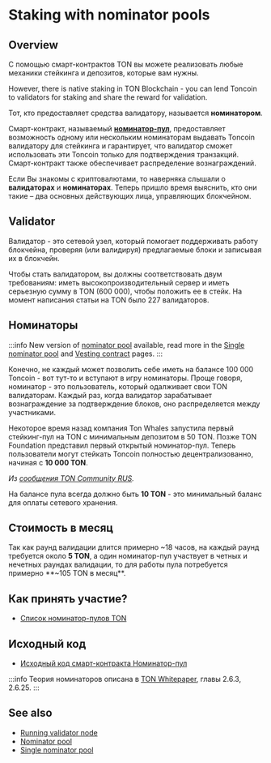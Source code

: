 
# Staking with nominator pools

## Overview

С помощью смарт-контрактов TON вы можете реализовать любые механики стейкинга и депозитов, которые вам нужны.

However, there is native staking in TON Blockchain - you can lend Toncoin to validators for staking and share the reward for validation.

Тот, кто предоставляет средства валидатору, называется **номинатором**.

Смарт-контракт, называемый [**номинатор-пул**](/v3/documentation/smart-contracts/contracts-specs/nominator-pool), предоставляет возможность одному или нескольким номинаторам выдавать Toncoin валидатору для стейкинга и гарантирует, что валидатор сможет использовать эти Toncoin только для подтверждения транзакций. Смарт-контракт также обеспечивает распределение вознаграждений.

Если Вы знакомы с криптовалютами, то наверняка слышали о **валидаторах** и **номинаторах**. Теперь пришло время выяснить, кто они такие – два основных действующих лица, управляющих блокчейном.

## Validator

Валидатор - это сетевой узел, который помогает поддерживать работу блокчейна, проверяя (или валидируя) предлагаемые блоки и записывая их в блокчейн.

Чтобы стать валидатором, вы должны соответствовать двум требованиям: иметь высокопроизводительный сервер и иметь серьезную сумму в TON (600 000), чтобы положить ее в стейк. На момент написания статьи на TON было 227 валидаторов.

## Номинаторы

:::info
New version of [nominator pool](/v3/documentation/smart-contracts/contracts-specs/nominator-pool/) available, read more in the [Single nominator pool](/v3/documentation/smart-contracts/contracts-specs/single-nominator-pool/) and [Vesting contract](/v3/documentation/smart-contracts/contracts-specs/vesting-contract/) pages.
:::

Конечно, не каждый может позволить себе иметь на балансе 100 000 Toncoin - вот тут-то и вступают в игру номинаторы. Проще говоря, номинатор - это пользователь, который одалживает свои TON валидаторам. Каждый раз, когда валидатор зарабатывает вознаграждение за подтверждение блоков, оно распределяется между участниками.

Некоторое время назад компания Ton Whales запустила первый стейкинг-пул на TON с минимальным депозитом в 50 TON. Позже TON Foundation представил первый открытый номинатор-пул. Теперь пользователи могут стейкать Toncoin полностью децентрализованно, начиная с **10 000 TON**.

_Из [сообщения TON Community RUS](https://t.me/toncoin_rus/362)._

На балансе пула всегда должно быть **10 TON** - это минимальный баланс для оплаты сетевого хранения.

## Стоимость в месяц

Так как раунд валидации длится примерно ~18 часов, на каждый раунд требуется около **5 TON**, а один номинатор-пул участвует в четных и нечетных раундах валидации, то для работы пула потребуется примерно **~105 TON в месяц**.

## Как принять участие?

- [Список номинатор-пулов TON](https://tonvalidators.org/)

## Исходный код

- [Исходный код смарт-контракта Номинатор-пул](https://github.com/ton-blockchain/nominator-pool)

:::info
Теория номинаторов описана в [TON Whitepaper](https://docs.ton.org/ton.pdf), главы 2.6.3, 2.6.25.
:::

## See also

- [Running validator node](/v3/guidelines/nodes/running-nodes/validator-node)
- [Nominator pool](/v3/documentation/smart-contracts/contracts-specs/nominator-pool/)
- [Single nominator pool](/v3/documentation/smart-contracts/contracts-specs/single-nominator-pool/) <Feedback /> <Feedback /> <Feedback /> <Feedback /> <Feedback /> <Feedback /> <Feedback />
  <Feedback />

